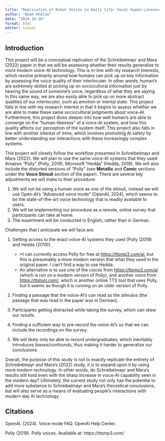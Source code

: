 ```yaml
---
title: "Replication of Robot Voices in Daily Life: Vocal Human-Likeness and Application Context as Determinants of User Acceptance by Simon Schreibelmayr and Martina Mara (2022, Frontiers in Psychology)"
author: "Noah Khaloo"
date: "2024-10-10"
format: html
editor: visual
---
```


## Introduction

This project will be a conceptual replication of the Schreibelmayr and Mara (2022) paper in that we will be assessing whether their results generalize to more modern voice-AI technology. This is in-line with my research interests, which revolve primarily around how humans can pick up on key information by assessing the voice quality of their interlocuter. In other words, human's are extremely skilled at picking up on sociocultural information just by hearing the sound of someone's voice, regardless of what they are saying. In this same way, we are also easily able to pick up on more abstract qualities of our interlocutor, such as emotion or mental state. This project falls in line with my research interest in that it begins to assess whether we are able to make these same sociocultural judgments about voice-AI. Furthermore, this project dives deeper into how well human's are able to converge on the "human-likeness" of a voice-AI system, and how this quality affects our perception of the system itself. This project also falls in line with another interest of mine, which involves promoting AI safety by better understanding our interactions with these increasingly complex systems.

This project will closely follow the workflow presented in Schreibelmayr and Mara (2022). We will plan to use the same voice-AI systems that they used: Amazon "Polly" (Polly, 2019), Microsoft "Hedda" (Hedda, 2019). We will also include the distorted versions of "Polly" (see **Metallic** and **Comic** sections under the **Voice Stimuli** section of the paper). There are several key adjustments we will make to their procedure:

1.  We will not be using a human voice as one of the stimuli, instead we will use Open-AI's "Advanced voice mode" (OpenAI, 2024), which seems to be the state-of-the-art voice technology that is readily available to users.
2.  We will be implementing our procedure as a remote, online survey that participants can take at home.
3.  The experiment will be conducted in English, rather than in German.

Challenges that I anticipate we will face are:

1.  Getting access to the exact voice-AI systems they used (Polly (2019) and Hedda (2019))

    -   \*I can currently access Polly for free at <https://ttsmp3.com/ai>, but this is presumably a more modern version that what they used in the original paper. I can't find a way to use Hedda.
    -   An alternative is to use one of the voices from <https://ttsmp3.com/ai> (which is run on a modern version of Polly), and another voice from <https://ttstool.com/>, which is another online TTS tool that uses Polly, but it seems as though it is running on an older version of Polly.

2.  Finding a passage that the voice-AI's can read as the stimulus (the passage that was read in the paper was in German).

3.  Participants getting distracted while taking the survey, which can skew our results.

4.  Finding a sufficient way to pre-record the voice-AI's so that we can include the recordings on the survey.

5.  We will likely only be able to record undergraduates, which inevitably introduces biases/confounds, thus making it harder to generalize our conclusions.

Overall, the purpose of this study is not to exactly replicate the entirety of Schreibelmayr and Mara's (2022) study, it is to expand upon it by using more modern technology. In other words, do Schreibelmayr and Mara's results still hold even with the sharp increase in voice-AI capability seen in the modern day? Ultimately, the current study not only has the potential to add more substance to Schreibelmayr and Mara's theoretical conclusions, but will also serve as a means of evaluating people's interactions with modern day AI technology.

## Citations

OpenAI. (2024). Voice mode FAQ. OpenAI Help Center.

Polly (2019). Polly voices. Available at: https://ttsmp3.com/
